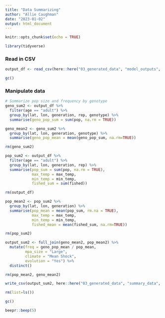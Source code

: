 ```yaml
---
title: "Data Summarizing"
author: "Allie Caughman"
date: "2023-01-02"
output: html_document
---
```


```r
knitr::opts_chunk$set(echo = TRUE)

library(tidyverse)
```

### Read in CSV

```r
output_df <- read_csv(here::here("03_generated_data", "model_outputs", "model39_4_6.csv"))

gc()
```

### Manipulate data

```r
# Summarize pop size and frequency by genotype
geno_sum2 <- output_df %>%
  filter(age == "adult") %>% 
  group_by(lat, lon, generation, rep, genotype) %>%
  summarise(geno_pop_sum = sum(pop, na.rm = TRUE))

geno_mean2 <- geno_sum2 %>% 
  group_by(lat, lon, generation, genotype) %>%
  summarise(geno_pop_mean = mean(geno_pop_sum, na.rm=TRUE))

rm(geno_sum2)

pop_sum2 <- output_df %>%
  filter(age == "adult") %>% 
  group_by(lat, lon, generation, rep) %>%
  summarise(pop_sum = sum(pop, na.rm = TRUE), 
            max_temp = max_temp, 
            min_temp = min_temp,
            fished_sum = sum(fished))

rm(output_df)

pop_mean2 <- pop_sum2 %>%
  group_by(lat, lon, generation) %>%
  summarise(pop_mean = mean(pop_sum, rm.na = TRUE), 
            max_temp = max_temp, 
            min_temp = min_temp,
            fished_mean = mean(fished_sum, na.rm=TRUE))

rm(pop_sum2)

output_sum2 <- full_join(geno_mean2, pop_mean2) %>%
  mutate(freq = geno_pop_mean / pop_mean,
         mpa_size = "Large",
         climate = "Mean Shock",
         evolution = "Yes") %>% 
  distinct()

rm(pop_mean2, geno_mean2)

write_csv(output_sum2, here::here("03_generated_data", "summary_data", "summary_m39_4_6.csv"))

rm(list=ls())

gc()

beepr::beep(5)
```

